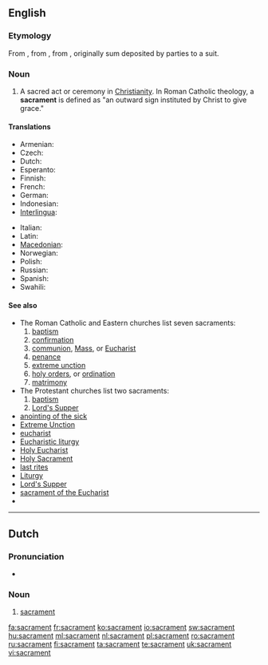 ==English==

===Etymology===
From {{etyl|la}} {{term|sacramentum|sacrāmentum|sacrament|lang=la}}, from {{term|sacro|sacrō|hallow, consecrate|lang=la}}, from {{term|sacer||sacred, holy|lang=la}}, originally sum deposited by parties to a suit.

===Noun===
{{en-noun}}

# {{Christianity}} A sacred act or ceremony in [[Christianity]].  In Roman Catholic theology, a '''sacrament''' is defined as "an outward sign instituted by Christ to give grace."

====Translations====
{{trans-top|sacred act or ceremony}}
* Armenian: {{t-|hy|խորհուրդ|tr=xorhurd}}
* Czech: {{t-|cs|svátost|f}}
* Dutch: {{t+|nl|sacrament|n}}
* Esperanto: {{t|eo|sakramento|xs=Esperanto}}
* Finnish: {{t-|fi|sakramentti}}
* French: {{t+|fr|sacrement|m}}
* German: {{t-|de|Sakrament|n}}
* Indonesian: {{t|id|sakramen|xs=Indonesian}}
* [[Interlingua]]: {{t-|ia|sacramento|xs=Interlingua}}
{{trans-mid}}
* Italian: {{t+|it|sacramento|m}}
* Latin: {{t-|la|sacramentum|n|alt=sacrāmentum}}
* [[Macedonian]]: {{t|mk|света тајна|f|tr=svéta tájna}}
* Norwegian: {{t-|no|sakrament|n}}
* Polish: {{t-|pl|sakrament|m}}
* Russian: {{t|ru|таинство|n|tr=táinstvo}}
* Spanish: {{t-|es|sacramento|m}}
* Swahili: {{t+|sw|komunyo|xs=Swahili}}
{{trans-bottom}}

====See also====
* The Roman Catholic and Eastern churches list seven sacraments:
*# [[baptism]]
*# [[confirmation]]
*# [[communion]], [[Mass]], or [[Eucharist]]
*# [[penance]]
*# [[extreme unction]]
*# [[holy orders]], or [[ordination]]
*# [[matrimony]]
* The Protestant churches list two sacraments:
*# [[baptism]]
*# [[Lord's Supper]]
* [[anointing of the sick]]
* [[Extreme Unction]]
* [[eucharist]]
* [[Eucharistic liturgy]]
* [[Holy Eucharist]]
* [[Holy Sacrament]]
* [[last rites]]
* [[Liturgy]]
* [[Lord's Supper]]
* [[sacrament of the Eucharist]]
* {{pedialite}}

----

==Dutch==
{{wikipedia|lang=nl}}

===Pronunciation===
* {{audio|Nl-sacrament.ogg|Audio}}

===Noun===
{{nl-noun|g=n|sacramenten|dim=*}}

# {{Christianity|lang=nl}} [[#English|sacrament]]

[[fa:sacrament]]
[[fr:sacrament]]
[[ko:sacrament]]
[[io:sacrament]]
[[sw:sacrament]]
[[hu:sacrament]]
[[ml:sacrament]]
[[nl:sacrament]]
[[pl:sacrament]]
[[ro:sacrament]]
[[ru:sacrament]]
[[fi:sacrament]]
[[ta:sacrament]]
[[te:sacrament]]
[[uk:sacrament]]
[[vi:sacrament]]